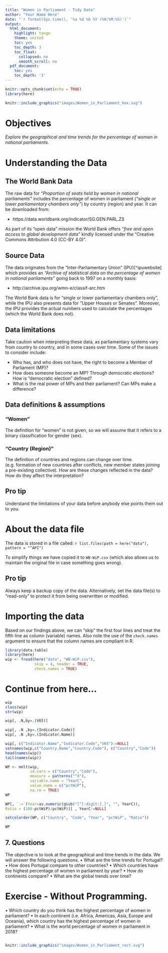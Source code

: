 ```yaml
---
title: "Women in Parliament - Tidy Data"
author: "Your Name Here"
date: "`r format(Sys.time(), '%a %d %b %Y (%H:%M:%S)')`"
output:
  html_document:
    highlight: tango
    theme: united
    toc: yes
    toc_depth: 3
    toc_float:
      collapsed: no
      smooth_scroll: no
  pdf_document:
    toc: yes
    toc_depth: '3'
---
```



```r
knitr::opts_chunk$set(echo = TRUE)
library(here)
```

```r
knitr::include_graphics("images/Women_in_Parliament_hex.svg")
```


# Objectives

*Explore the geographical and time trends for the percentage of women in 
national parliaments.*

# Understanding the Data

## The World Bank Data 

The raw data for *"Proportion of seats held by women in national parliaments"* 
includes the percentage of women in parliament (_"single or lower parliamentary chambers 
only"_) by country (region) and year. It can be downloaded from:

- https://data.worldbank.org/indicator/SG.GEN.PARL.ZS 

As part of its "open data" mission the World Bank offers _"free and open access 
to global development data"_ kindly licensed under the "Creative Commons Attribution 
4.0 (CC-BY 4.0)".

## Source Data

The data originates from the "Inter-Parliamentary Union" (IPU)[^ipuwebsite] which
provides an *_"Archive of statistical data on the percentage of women in 
national parliaments"_* going back to 1997 on a monthly basis:

- http://archive.ipu.org/wmn-e/classif-arc.htm

The World Bank data is for “single or lower parliamentary chambers only”, while 
the IPU also presents data for “Upper Houses or Senates”. Moreover, the IPU provides 
the actual numbers used to calculate the percentages (which the World Bank does not).

## Data limitations

Take caution when interpreting these data, as parliamentary systems vary from country 
to country, and in some cases over time. Some of the issues to consider include:

- Who has, and who does not have, the right to become a Member of Parliament (MP)?
- How does someone become an MP? Through democratic elections? How is "democratic
election" defined? 
- What is the real power of MPs and their parliament? Can MPs make a difference?

## Data definitions & assumptions

### "Women"

The definition for “women” is not given, so we will assume that it refers to a 
binary classification for gender (sex).

### "Country (Region)"

The definition of countries and regions can change over time.  (e.g. formation of new
countries after conflicts, new member states joining a pre-existing collective). 
How are these changes reflected in the data? How do they affect the interpretation? 

## Pro tip

Understand the limitations of your data before anybody else points them out to you. 

# About the data file

The data is stored in a file called: ``r list.files(path = here("data"), pattern = "^API")``

To simplify things we have copied it to `WB-WiP.csv` (which also allows us to 
maintain the original file in case something goes wrong).

## Pro tip

Always keep a backup copy of the data. Alternatively, set the data file(s) to 
“read-only” to protect it from being overwritten or modified.

# Importing the data

Based on our findings above, we can "skip" the first four lines and treat the
fifth line as column (variable) names. Also note the use of the `check.names`
argument to ensure that the column names are compliant in R.

```r
library(data.table)
library(here)
wip <- fread(here("data", "WB-WiP.csv"), 
             skip = 4, header = TRUE,
             check.names = TRUE)
```

# Continue from here...

```r
wip
class(wip)
str(wip)
```

```r
wip[, .N,by=.(V65)]
```


```r
wip[, .N ,by=.(Indicator.Code)]
wip[, .N ,by=.(Indicator.Name)]
```

```r
wip[, c("Indicator.Name","Indicator.Code","V65"):=NULL]
setnames(wip,c("Country.Name","Country.Code"), c("Country","Code"))
head(names(wip))
tail(names(wip))
```

```r
WP <- melt(wip,
           id.vars = c("Country","Code"),
           measure = patterns("^X"),
           variable.name = "YearC",
           value.name = c("pctWiP"),
           na.rm = TRUE)
WP


```

```r
WP[, `:=`(Year=as.numeric(gsub("[^[:digit:].]", "", YearC)),
Ratio = (100-pctWiP)/pctWiP)][ , YearC:=NULL]

setcolorder(WP, c("Country", "Code", "Year", "pctWiP", "Ratio"))

WP
```


## 7. Questions

The objective is to look at the geographical and time trends in the data. We will answer the following questions.
• What are the time trends for Portugal?
• How does Portugal compare to other countries?
• Which countries have the highest percentage of women in
parliament by year?
• How do continents compare?
• What are the global trends over time?


# Exercise - Without Programming.
• Which country do you think has the highest percentage of women in parliament?
• In each continent (i.e. Africa, Americas, Asia, Europe and Oceania), which country has the highest percentage of women in parliament?
• What is the world percentage of women in parliament in 2018?



```r

```




```r
knitr::include_graphics("images/Women_in_Parliament_rect.svg")
```

